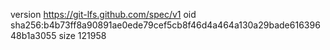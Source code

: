 version https://git-lfs.github.com/spec/v1
oid sha256:b4b73ff8a90891ae0ede79cef5cb8f46d4a464a130a29bade61639648b1a3055
size 121958

